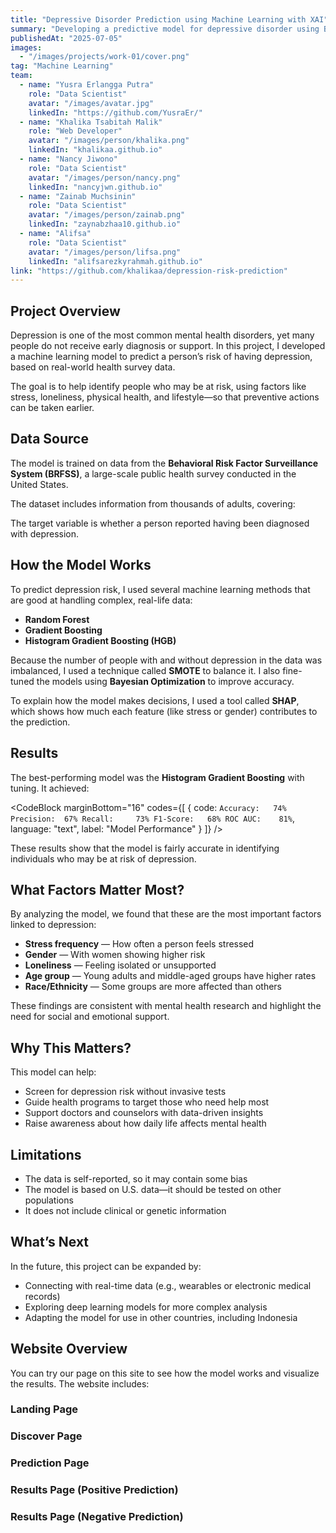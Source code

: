 ---
title: "Depressive Disorder Prediction using Machine Learning with XAI"
summary: "Developing a predictive model for depressive disorder using BRFSS data, ensemble classifiers, SMOTE, and SHAP analysis."
publishedAt: "2025-07-05"
images:
  - "/images/projects/work-01/cover.png"
tag: "Machine Learning"
team:
  - name: "Yusra Erlangga Putra"
    role: "Data Scientist"
    avatar: "/images/avatar.jpg"
    linkedIn: "https://github.com/YusraEr/"
  - name: "Khalika Tsabitah Malik"
    role: "Web Developer"
    avatar: "/images/person/khalika.png"
    linkedIn: "khalikaa.github.io"
  - name: "Nancy Jiwono"
    role: "Data Scientist"
    avatar: "/images/person/nancy.png"
    linkedIn: "nancyjwn.github.io"
  - name: "Zainab Muchsinin"
    role: "Data Scientist"
    avatar: "/images/person/zainab.png"
    linkedIn: "zaynabzhaa10.github.io"
  - name: "Alifsa"
    role: "Data Scientist"
    avatar: "/images/person/lifsa.png"
    linkedIn: "alifsarezkyrahmah.github.io"
link: "https://github.com/khalikaa/depression-risk-prediction"
---


## Project Overview

Depression is one of the most common mental health disorders, yet many people do not receive early diagnosis or support. In this project, I developed a machine learning model to predict a person’s risk of having depression, based on real-world health survey data.

The goal is to help identify people who may be at risk, using factors like stress, loneliness, physical health, and lifestyle—so that preventive actions can be taken earlier.

## Data Source

The model is trained on data from the **Behavioral Risk Factor Surveillance System (BRFSS)**, a large-scale public health survey conducted in the United States.

The dataset includes information from thousands of adults, covering:

<Table 
  data={{
    headers: [
      { content: "Category", key: "category", sortable: true },
      { content: "Examples", key: "examples" }
    ],
    rows: [
      ["Demographics", "Age, Gender, Race, Education, Income"],
      ["Health", "Diabetes, Asthma, Arthritis, BMI"],
      ["Lifestyle", "Physical activity, Smoking, Alcohol use"],
      ["Social factors", "Stress, Loneliness, Emotional support, Life satisfaction"]
    ]
  }}
/>
The target variable is whether a person reported having been diagnosed with depression.

## How the Model Works

To predict depression risk, I used several machine learning methods that are good at handling complex, real-life data:

- **Random Forest**
- **Gradient Boosting**
- **Histogram Gradient Boosting (HGB)**

Because the number of people with and without depression in the data was imbalanced, I used a technique called **SMOTE** to balance it. I also fine-tuned the models using **Bayesian Optimization** to improve accuracy.

To explain how the model makes decisions, I used a tool called **SHAP**, which shows how much each feature (like stress or gender) contributes to the prediction.

## Results

The best-performing model was the **Histogram Gradient Boosting** with tuning. It achieved:

<CodeBlock
    marginBottom="16"
    codes={[
  {
    code:
`Accuracy:   74%
Precision:  67%
Recall:     73%
F1-Score:   68%
ROC AUC:    81%`,
    language: "text",
    label: "Model Performance"
  }
]} />

These results show that the model is fairly accurate in identifying individuals who may be at risk of depression.

## What Factors Matter Most?

By analyzing the model, we found that these are the most important factors linked to depression:

- **Stress frequency** — How often a person feels stressed  
- **Gender** — With women showing higher risk  
- **Loneliness** — Feeling isolated or unsupported  
- **Age group** — Young adults and middle-aged groups have higher rates  
- **Race/Ethnicity** — Some groups are more affected than others  

These findings are consistent with mental health research and highlight the need for social and emotional support.

## Why This Matters?

This model can help:

- Screen for depression risk without invasive tests  
- Guide health programs to target those who need help most  
- Support doctors and counselors with data-driven insights  
- Raise awareness about how daily life affects mental health  

## Limitations

- The data is self-reported, so it may contain some bias  
- The model is based on U.S. data—it should be tested on other populations  
- It does not include clinical or genetic information  

## What’s Next

In the future, this project can be expanded by:

- Connecting with real-time data (e.g., wearables or electronic medical records)  
- Exploring deep learning models for more complex analysis  
- Adapting the model for use in other countries, including Indonesia  


## Website Overview

You can try our page
<SmartLink href="https://github.com/khalikaa/depression-risk-prediction">on this site</SmartLink>
to see how the model works and visualize the results. The website includes:

### Landing Page

<Media
  src="/images/projects/work-01/image-01.png"
  sizes="640px"
  alt="Example image"
  aspectRatio="3/4"
  radius="l"
/>

### Discover Page

<Media
  src="/images/projects/work-01/image-02.png"
  sizes="640px"
  alt="Example image"
  aspectRatio="3/4"
  radius="l"
/>

### Prediction Page

<Media
  src="/images/projects/work-01/image-03.png"
  sizes="640px"
  alt="Example image"
  aspectRatio="9/16"
  radius="l"
/>

### Results Page (Positive Prediction)

<Media
  src="/images/projects/work-01/image-04.png"
  sizes="640px"
  alt="Example image"
  aspectRatio="4/3"
  radius="l"
/>

### Results Page (Negative Prediction)

<Media
  src="/images/projects/work-01/image-05.png"
  sizes="640px"
  alt="Example image"
  aspectRatio="4/3"
  radius="l"
/>
